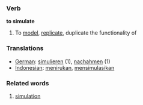 === Verb ===
'''to simulate'''

# To [[model]], [[replicate]], duplicate the functionality of

=== Translations ===
*[[German]]: [[simulieren]] (1), [[nachahmen]] (1)
*[[Indonesian]]: [[tiru|menirukan]], [[simulasi|mensimulasikan]]


=== Related words ===
#[[simulation]]